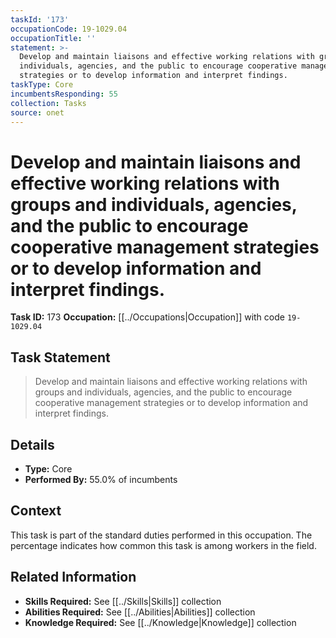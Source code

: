 ```yaml
---
taskId: '173'
occupationCode: 19-1029.04
occupationTitle: ''
statement: >-
  Develop and maintain liaisons and effective working relations with groups and
  individuals, agencies, and the public to encourage cooperative management
  strategies or to develop information and interpret findings.
taskType: Core
incumbentsResponding: 55
collection: Tasks
source: onet
---
```

# Develop and maintain liaisons and effective working relations with groups and individuals, agencies, and the public to encourage cooperative management strategies or to develop information and interpret findings.

**Task ID:** 173
**Occupation:** [[../Occupations|Occupation]] with code `19-1029.04`

## Task Statement

> Develop and maintain liaisons and effective working relations with groups and individuals, agencies, and the public to encourage cooperative management strategies or to develop information and interpret findings.

## Details

- **Type:** Core
- **Performed By:** 55.0% of incumbents

## Context

This task is part of the standard duties performed in this occupation. The percentage indicates how common this task is among workers in the field.

## Related Information

- **Skills Required:** See [[../Skills|Skills]] collection
- **Abilities Required:** See [[../Abilities|Abilities]] collection
- **Knowledge Required:** See [[../Knowledge|Knowledge]] collection
